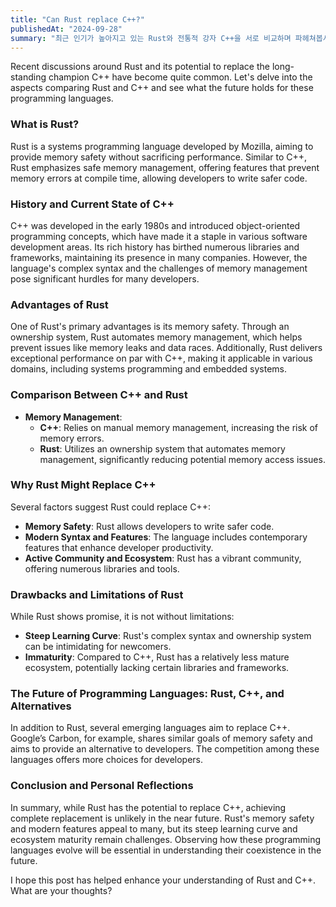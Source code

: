 ```yaml
---
title: "Can Rust replace C++?"
publishedAt: "2024-09-28"
summary: "최근 인기가 높아지고 있는 Rust와 전통적 강자 C++을 서로 비교하며 파헤쳐봅시다."
---
```


Recent discussions around Rust and its potential to replace the long-standing champion C++ have become quite common. Let's delve into the aspects comparing Rust and C++ and see what the future holds for these programming languages.

### What is Rust?

Rust is a systems programming language developed by Mozilla, aiming to provide memory safety without sacrificing performance. Similar to C++, Rust emphasizes safe memory management, offering features that prevent memory errors at compile time, allowing developers to write safer code.

### History and Current State of C++

C++ was developed in the early 1980s and introduced object-oriented programming concepts, which have made it a staple in various software development areas. Its rich history has birthed numerous libraries and frameworks, maintaining its presence in many companies. However, the language's complex syntax and the challenges of memory management pose significant hurdles for many developers.

### Advantages of Rust

One of Rust's primary advantages is its memory safety. Through an ownership system, Rust automates memory management, which helps prevent issues like memory leaks and data races. Additionally, Rust delivers exceptional performance on par with C++, making it applicable in various domains, including systems programming and embedded systems.

### Comparison Between C++ and Rust

- **Memory Management**:
  - **C++**: Relies on manual memory management, increasing the risk of memory errors.
  - **Rust**: Utilizes an ownership system that automates memory management, significantly reducing potential memory access issues.

### Why Rust Might Replace C++

Several factors suggest Rust could replace C++:

- **Memory Safety**: Rust allows developers to write safer code.
- **Modern Syntax and Features**: The language includes contemporary features that enhance developer productivity.
- **Active Community and Ecosystem**: Rust has a vibrant community, offering numerous libraries and tools.

### Drawbacks and Limitations of Rust

While Rust shows promise, it is not without limitations:

- **Steep Learning Curve**: Rust's complex syntax and ownership system can be intimidating for newcomers.
- **Immaturity**: Compared to C++, Rust has a relatively less mature ecosystem, potentially lacking certain libraries and frameworks.

### The Future of Programming Languages: Rust, C++, and Alternatives

In addition to Rust, several emerging languages aim to replace C++. Google’s Carbon, for example, shares similar goals of memory safety and aims to provide an alternative to developers. The competition among these languages offers more choices for developers.

### Conclusion and Personal Reflections

In summary, while Rust has the potential to replace C++, achieving complete replacement is unlikely in the near future. Rust's memory safety and modern features appeal to many, but its steep learning curve and ecosystem maturity remain challenges. Observing how these programming languages evolve will be essential in understanding their coexistence in the future.

I hope this post has helped enhance your understanding of Rust and C++. What are your thoughts?
